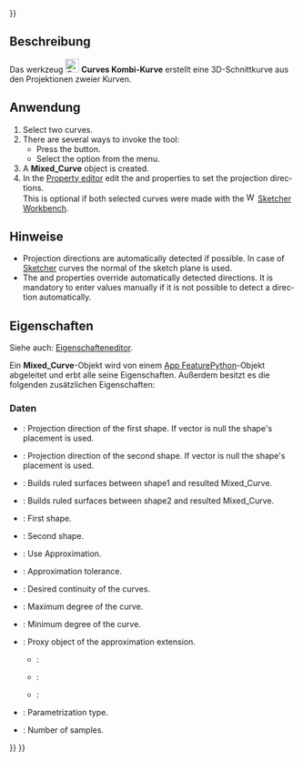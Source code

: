 <languages/>
{{UnfinishedDocu{{#translation:}}}}

{{Docnav/de
|[[Curves_EditableSpline/de|EditableSpline]]
|[[Curves_ExtendCurve/de|ExtendCurve]]
|[[Curves_Workbench/de|Curves]]
|IconL=Curves_EditableSpline.svg
|IconR=Curves_ExtendCurve.svg
|IconC=Curves_workbench_icon.svg
}}

<div lang="en" dir="ltr" class="mw-content-ltr">
{{GuiCommand
|Name=Curves MixedCurve
|MenuLocation=Curves → Mixed curve
|Workbenches=[[Curves_Workbench|Curves]]
}}
</div>

<span id="Description"></span>
==Beschreibung==

Das werkzeug [[Image:Curves_MixedCurve.svg|24px]] '''Curves Kombi-Kurve''' erstellt eine 3D-Schnittkurve aus den Projektionen zweier Kurven.

<span id="Usage"></span>
==Anwendung==

<div lang="en" dir="ltr" class="mw-content-ltr">
# Select two curves.
# There are several ways to invoke the tool:
#* Press the {{Button|[[Image:Curves_MixedCurve.svg|16px]] [[Curves_MixedCurve|Mixed curve]]}} button.
#* Select the {{MenuCommand|Curves → [[Image:Curves_MixedCurve.svg|16px]] Mixed curve}} option from the menu.
# A '''Mixed_Curve''' object is created.
# In the [[Property_editor|Property editor]] edit the {{PropertyData|Direction1}} and {{PropertyData|Direction2}} properties to set the projection directions.<br>This is optional if both selected curves were made with the [[Image:Workbench_Sketcher.svg|16px]] [[Sketcher_Workbench|Sketcher Workbench]].
</div>

<span id="Notes"></span>
==Hinweise==

<div lang="en" dir="ltr" class="mw-content-ltr">
* Projection directions are automatically detected if possible. In case of [[Sketcher_Workbench|Sketcher]] curves the normal of the sketch plane is used.
* The {{PropertyData|Direction1}} and {{PropertyData|Direction2}} properties override automatically detected directions. It is mandatory to enter values manually if it is not possible to detect a direction automatically.
</div>

<span id="Properties"></span>
==Eigenschaften==

Siehe auch: [[Property_editor/de|Eigenschafteneditor]].

Ein '''Mixed_Curve'''-Objekt wird von einem [[App_FeaturePython/de|App FeaturePython]]-Objekt abgeleitet und erbt alle seine Eigenschaften. Außerdem besitzt es die folgenden zusätzlichen Eigenschaften:

<span id="Data"></span>
===Daten===

{{TitleProperty|Mixed Curve}}

<div lang="en" dir="ltr" class="mw-content-ltr">
* {{PropertyData|Direction1|Vector}}: Projection direction of the first shape. If vector is null the shape's placement is used.
* {{PropertyData|Direction2|Vector}}: Projection direction of the second shape. If vector is null the shape's placement is used.
* {{PropertyData|Fill Face1|Bool}}: Builds ruled surfaces between shape1 and resulted Mixed_Curve.
* {{PropertyData|Fill Face2|Bool}}: Builds ruled surfaces between shape2 and resulted Mixed_Curve.
* {{PropertyData|Shape1|Link}}: First shape.
* {{PropertyData|Shape2|Link}}: Second shape.
</div>

<div lang="en" dir="ltr" class="mw-content-ltr">
{{TitleProperty|Shape Approximation}}
</div>

<div lang="en" dir="ltr" class="mw-content-ltr">
* {{PropertyData|Active|Bool}}: Use Approximation.
* {{PropertyData|Approx Tolerance|Float}}: Approximation tolerance.
* {{PropertyData|Continuity|Enumeration}}: Desired continuity of the curves.
* {{PropertyData|Degree Max|Integer}}: Maximum degree of the curve.
* {{PropertyData|Degree Min|Integer}}: Minimum degree of the curve.
* {{PropertyData|Extension Proxy|PythonObject}}: Proxy object of the approximation extension.
** {{Value|ChordLength}}:
** {{Value|Centripetal}}:
** {{Value|Uniform}}:
* {{PropertyData|Parametrization|Enumeration}}: Parametrization type.
* {{PropertyData|Samples|Integer}}: Number of samples.
</div>


{{Docnav/de
|[[Curves_EditableSpline/de|EditableSpline]]
|[[Curves_ExtendCurve/de|ExtendCurve]]
|[[Curves_Workbench/de|Curves]]
|IconL=Curves_EditableSpline.svg
|IconR=Curves_ExtendCurve.svg
|IconC=Curves_workbench_icon.svg
}}

{{Curves Tools navi{{#translation:}}}}
{{Userdocnavi{{#translation:}}}}